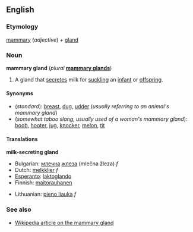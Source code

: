 ==English==
===Etymology===
[[mammary]] (''adjective'') + [[gland]]

===Noun===
'''mammary gland''' (''plural'' '''[[mammary glands]]''')

# {{anatomy}} A gland that [[secrete]]s milk for [[suckle|suckling]] an [[infant]] or [[offspring]].

====Synonyms====
*(''standard''): [[breast]], [[dug]], [[udder]] (''usually referring to an animal's mammary gland'')
*(''somewhat taboo slang, usually used of a woman's mammary gland''): [[boob]], [[hooter]], [[jug]], [[knocker]], [[melon]], [[tit]]<!--add more if you can think of any-->

====Translations====
<!--DefA-->'''milk-secreting gland'''
{{top}}
<!--languages from A to I go here-->
*Bulgarian: [[млечен|млечна]] [[жлеза]] (mlečna žleza) ''f''
*Dutch: [[melkklier]] ''f''
*[[Esperanto]]: [[laktoglando]]
*Finnish: [[maitorauhanen]]
{{mid}}
<!--languages from J to Z go here-->
*Lithuanian: [[pieno liauka]] ''f''
{{bottom}}

===See also===
*[[w:mammary gland|Wikipedia article on the mammary gland]]